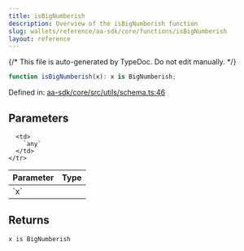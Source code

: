 ```yaml
---
title: isBigNumberish
description: Overview of the isBigNumberish function
slug: wallets/reference/aa-sdk/core/functions/isBigNumberish
layout: reference
---
```


{/* This file is auto-generated by TypeDoc. Do not edit manually. */}

```ts
function isBigNumberish(x): x is BigNumberish;
```

Defined in: [aa-sdk/core/src/utils/schema.ts:46](https://github.com/alchemyplatform/aa-sdk/blob/17aad1f572375d42a06c7e3238078a88a435d459/aa-sdk/core/src/utils/schema.ts#L46)

## Parameters

<table>
  <thead>
    <tr>
      <th align="left">Parameter</th>
      <th align="left">Type</th>
    </tr>
  </thead>

  <tbody>
    <tr>
      <td>
        `x`
      </td>

      <td>
        `any`
      </td>
    </tr>

  </tbody>
</table>

## Returns

`x is BigNumberish`

